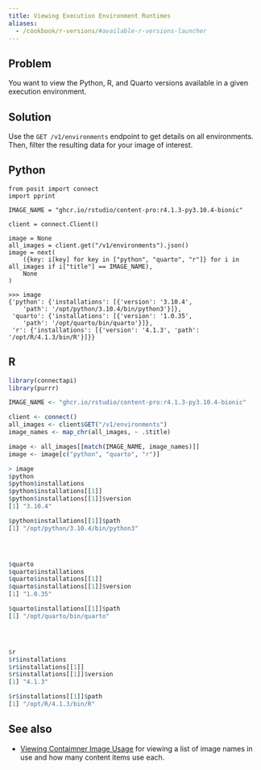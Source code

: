 ```yaml
---
title: Viewing Execution Environment Runtimes
aliases:
  - /cookbook/r-versions/#available-r-versions-launcher
---
```


## Problem

You want to view the Python, R, and Quarto versions available in a given execution environment.

## Solution

Use the `GET /v1/environments` endpoint to get details on all environments. Then, filter the resulting data for your image of interest.

::: {.panel-tabset group="language"}

## Python

```.python
from posit import connect
import pprint

IMAGE_NAME = "ghcr.io/rstudio/content-pro:r4.1.3-py3.10.4-bionic"

client = connect.Client()

image = None
all_images = client.get("/v1/environments").json()
image = next(
    ({key: i[key] for key in ["python", "quarto", "r"]} for i in all_images if i["title"] == IMAGE_NAME),
    None
)
```

```.python
>>> image
{'python': {'installations': [{'version': '3.10.4',
    'path': '/opt/python/3.10.4/bin/python3'}]},
 'quarto': {'installations': [{'version': '1.0.35',
    'path': '/opt/quarto/bin/quarto'}]},
 'r': {'installations': [{'version': '4.1.3', 'path': '/opt/R/4.1.3/bin/R'}]}}
```

## R

```.r
library(connectapi)
library(purrr)

IMAGE_NAME <- "ghcr.io/rstudio/content-pro:r4.1.3-py3.10.4-bionic"

client <- connect()
all_images <- client$GET("/v1/environments")
image_names <- map_chr(all_images, ~ .$title)

image <- all_images[[match(IMAGE_NAME, image_names)]]
image <- image[c("python", "quarto", "r")]
```

```.r
> image
$python
$python$installations
$python$installations[[1]]
$python$installations[[1]]$version
[1] "3.10.4"

$python$installations[[1]]$path
[1] "/opt/python/3.10.4/bin/python3"




$quarto
$quarto$installations
$quarto$installations[[1]]
$quarto$installations[[1]]$version
[1] "1.0.35"

$quarto$installations[[1]]$path
[1] "/opt/quarto/bin/quarto"




$r
$r$installations
$r$installations[[1]]
$r$installations[[1]]$version
[1] "4.1.3"

$r$installations[[1]]$path
[1] "/opt/R/4.1.3/bin/R"
```

:::

## See also

- [Viewing Contaimner Image Usage](../viewing-container-image-usage/index.qmd) for viewing a list of image names in use and how many content items use each.
